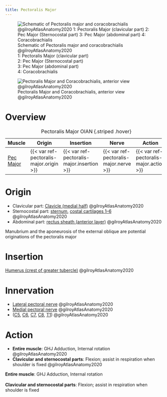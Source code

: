 ```yaml
---
title: Pectoralis Major
---
```


:::{layout-ncol="2"}
![Schematic of Pectoralis major and coracobrachialis @gilroyAtlasAnatomy2020 </br> 1: Pectoralis Major (clavicular part) <br> 2: Pec Major (Sternocostal part) </br> 3: Pec Major (abdominal part) </br> 4: Coracobrachialis](/The Archive/Anatomy/Skeletal Muscles/Upper Limb Muscles/Axioappendicular Anterior Muscles/images/gilroyatlas fig25.25a pectoralis major and coracobrachialis schematic.png)

![Pectoralis Major and Coracobrachialis, anterior view @gilroyAtlasAnatomy2020](/The Archive/Anatomy/Skeletal Muscles/Upper Limb Muscles/Axioappendicular Anterior Muscles/images/gilroyatlas fig25.25c pectoralis major and coracobrachialis.png)
:::

# Overview

| Muscle  | Origin | Insertion | Nerve | Action |
|------|--------|-------|----------|--------|
| [Pec Major]({{< var ref-pectoralis-major.path >}}) | {{< var ref-pectoralis-major.origin >}} | {{< var ref-pectoralis-major.insertion >}} | {{< var ref-pectoralis-major.nerve >}} | {{< var ref-pectoralis-major.action >}} |

: Pectoralis Major OIAN {.striped .hover}

# Origin



- Clavicular part: [Clavicle (medial half)]({{< var ref-clavicle-bone.path >}}) @gilroyAtlasAnatomy2020
- Sternocostal part: [sternum]({{< var ref-sternum-bone.path >}}), [costal cartilages 1–6]({{< var ref-costal-cartilages.path >}}) @gilroyAtlasAnatomy2020
- Abdominal part: [rectus sheath (anterior layer)]({{< var ref-rectus-sheath.path >}}) @gilroyAtlasAnatomy2020


::: {.callout-note}
Manubrium and the aponeurosis of the external oblique are potential originations of the pectoralis major
:::




# Insertion
[Humerus (crest of greater tubercle)]({{< var ref-humerus-bone.path >}}) @gilroyAtlasAnatomy2020

# Innervation

- [Lateral pectoral nerve]({{< var ref-lateral-pectoral-nerve.path >}}) @gilroyAtlasAnatomy2020
- [Medial pectoral nerve]({{< var ref-medial-pectoral-nerve.path >}}) @gilroyAtlasAnatomy2020
-  ([C5]({{< var ref-nerve-root.c5 >}}), [C6]({{< var ref-nerve-root.c6 >}}), [C7]({{< var ref-nerve-root.c7 >}}), [C8]({{< var ref-nerve-root.c8 >}}), [T1]({{< var ref-nerve-root.t1 >}})) @gilroyAtlasAnatomy2020



# Action

- **Entire muscle**: GHJ Adduction, Internal rotation @gilroyAtlasAnatomy2020 
- **Clavicular and sternocostal parts**: Flexion; assist in respiration when shoulder is fixed @gilroyAtlasAnatomy2020 

**Entire muscle**: GHJ Adduction, Internal rotation </br> </br> **Clavicular and sternocostal parts**: Flexion; assist in respiration when shoulder is fixed  

